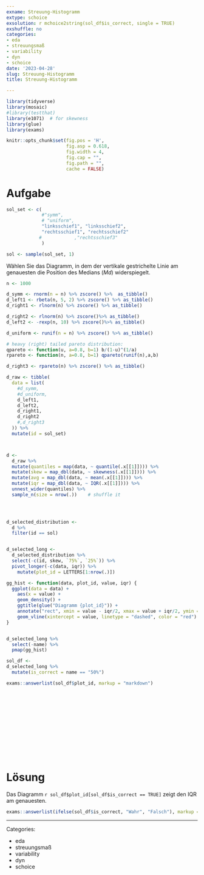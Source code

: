 ```yaml
---
exname: Streuung-Histogramm
extype: schoice
exsolution: r mchoice2string(sol_df$is_correct, single = TRUE)
exshuffle: no
categories:
- eda
- streuungsmaß
- variability
- dyn
- schoice
date: '2023-04-28'
slug: Streuung-Histogramm
title: Streuung-Histogramm

---
```





```r

library(tidyverse)
library(mosaic)
#library(testthat)
library(e1071)  # for skewness
library(glue)
library(exams)
```


```r
knitr::opts_chunk$set(fig.pos = 'H',
                      fig.asp = 0.618,
                      fig.width = 4,
                      fig.cap = "", 
                      fig.path = "",
                      cache = FALSE)
```







# Aufgabe



```r
sol_set <- c(
             #"symm", 
             # "uniform", 
             "linksschief1", "linksschief2", 
             "rechtsschief1", "rechtsschief2"
            #            ,"rechtsschief3"
             )  

sol <- sample(sol_set, 1)
```


Wählen Sie das Diagramm, in dem der vertikale gestrichelte Linie am genauesten die Position des Medians ($Md$) widerspiegelt.













```r
n <- 1000

d_symm <- rnorm(n = n) %>% zscore() %>%  as_tibble()
d_left1 <- rbeta(n, 5, 2) %>% zscore() %>% as_tibble()
d_right1 <- rlnorm(n) %>% zscore() %>% as_tibble()

d_right2 <- rlnorm(n) %>% zscore()%>% as_tibble()
d_left2 <- -rexp(n, 10) %>% zscore()%>% as_tibble()

d_uniform <- runif(n = n) %>% zscore() %>% as_tibble()

# heavy (right) tailed pareto distribution:
qpareto <- function(u, a=0.8, b=1) b/(1-u)^(1/a)
rpareto <- function(n, a=0.8, b=1) qpareto(runif(n),a,b)

d_right3 <- rpareto(n) %>% zscore() %>% as_tibble()

d_raw <- tibble(
  data = list(
    #d_symm,
    #d_uniform,
    d_left1,
    d_left2,
    d_right1,
    d_right2  
    #,d_right3
  )) %>% 
  mutate(id = sol_set)



d <-
  d_raw %>% 
  mutate(quantiles = map(data, ~ quantile(.x[[1]]))) %>% 
  mutate(skew = map_dbl(data, ~ skewness(.x[[1]]))) %>% 
  mutate(avg = map_dbl(data, ~ mean(.x[[1]]))) %>% 
  mutate(iqr = map_dbl(data, ~ IQR(.x[[1]]))) %>% 
  unnest_wider(quantiles) %>% 
  sample_n(size = nrow(.))    # shuffle it
 



d_selected_distribution <-
  d %>% 
  filter(id == sol) 


d_selected_long <- 
  d_selected_distribution %>% 
  select(-c(id, skew, `75%`, `25%`)) %>% 
  pivot_longer(-c(data, iqr)) %>% 
    mutate(plot_id = LETTERS[1:nrow(.)]) 

```




```r

gg_hist <- function(data, plot_id, value, iqr) {
  ggplot(data = data) +
    aes(x = value) +
    geom_density() +
    ggtitle(glue("Diagramm {plot_id}")) +
    annotate("rect", xmin = value - iqr/2, xmax = value + iqr/2, ymin = 0, max = Inf, fill = "red", alpha = .5) +
    geom_vline(xintercept = value, linetype = "dashed", color = "red") 
}


d_selected_long %>% 
  select(-name) %>% 
  pmap(gg_hist)

```



```r
sol_df <- 
d_selected_long %>% 
  mutate(is_correct = name == "50%")

```



```r
exams::answerlist(sol_df$plot_id, markup = "markdown")
```





</br>
</br>
</br>
</br>
</br>
</br>
</br>
</br>
</br>
</br>

# Lösung

Das Diagramm ``r sol_df$plot_id[sol_df$is_correct == TRUE]`` zeigt den IQR am genauesten.


```r
exams::answerlist(ifelse(sol_df$is_correct, "Wahr", "Falsch"), markup = "markdown")
```





---

Categories: 

- eda
- streuungsmaß
- variability
- dyn
- schoice

